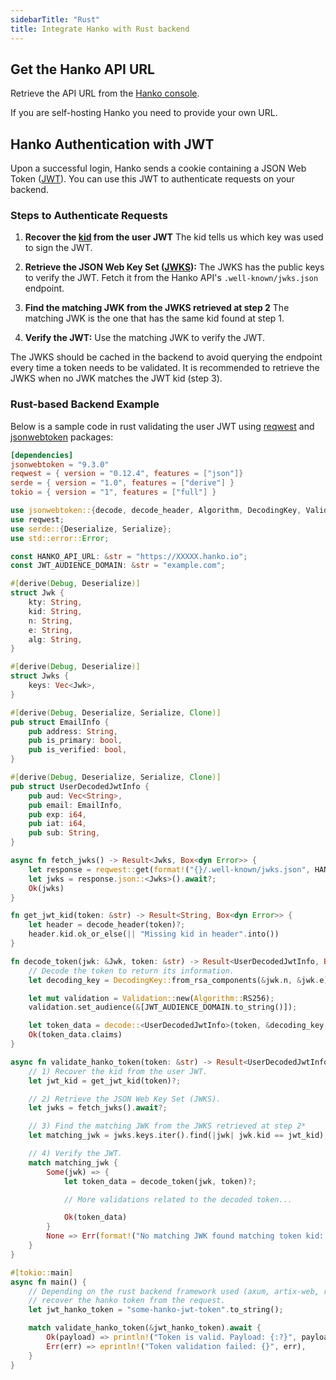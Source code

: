 ```yaml
---
sidebarTitle: "Rust"
title: Integrate Hanko with Rust backend
---
```


## Get the Hanko API URL

Retrieve the API URL from the [Hanko console](https://cloud.hanko.io/).

<Note>If you are self-hosting Hanko you need to provide your own URL.</Note>

## Hanko Authentication with JWT

Upon a successful login, Hanko sends a cookie containing a JSON Web Token ([JWT](https://datatracker.ietf.org/doc/html/rfc7519)). You can use this JWT to authenticate requests on your backend.

### Steps to Authenticate Requests

1. **Recover the [kid](https://datatracker.ietf.org/doc/html/rfc7517#section-4.5) from the user JWT** The kid tells us which key was used to sign the JWT.

2. **Retrieve the JSON Web Key Set ([JWKS](https://datatracker.ietf.org/doc/html/rfc7517)):** The JWKS has the public keys to verify the JWT. Fetch it from the Hanko API's `.well-known/jwks.json` endpoint.

3. **Find the matching JWK from the JWKS retrieved at step 2** The matching JWK is the one that has the same kid found at step 1.

4. **Verify the JWT:** Use the matching JWK to verify the JWT.

<Warning>
  The JWKS should be cached in the backend to avoid querying the endpoint every
  time a token needs to be validated. It is recommended to retrieve the JWKS
  when no JWK matches the JWT kid (step 3).
</Warning>

### Rust-based Backend Example

Below is a sample code in rust validating the user JWT using [reqwest](https://github.com/seanmonstar/reqwest) and [jsonwebtoken](https://github.com/Keats/jsonwebtoken) packages:

```toml Cargo.toml
[dependencies]
jsonwebtoken = "9.3.0"
reqwest = { version = "0.12.4", features = ["json"]}
serde = { version = "1.0", features = ["derive"] }
tokio = { version = "1", features = ["full"] }
```

```rust main.rs
use jsonwebtoken::{decode, decode_header, Algorithm, DecodingKey, Validation};
use reqwest;
use serde::{Deserialize, Serialize};
use std::error::Error;

const HANKO_API_URL: &str = "https://XXXXX.hanko.io";
const JWT_AUDIENCE_DOMAIN: &str = "example.com";

#[derive(Debug, Deserialize)]
struct Jwk {
    kty: String,
    kid: String,
    n: String,
    e: String,
    alg: String,
}

#[derive(Debug, Deserialize)]
struct Jwks {
    keys: Vec<Jwk>,
}

#[derive(Debug, Deserialize, Serialize, Clone)]
pub struct EmailInfo {
    pub address: String,
    pub is_primary: bool,
    pub is_verified: bool,
}

#[derive(Debug, Deserialize, Serialize, Clone)]
pub struct UserDecodedJwtInfo {
    pub aud: Vec<String>,
    pub email: EmailInfo,
    pub exp: i64,
    pub iat: i64,
    pub sub: String,
}

async fn fetch_jwks() -> Result<Jwks, Box<dyn Error>> {
    let response = reqwest::get(format!("{}/.well-known/jwks.json", HANKO_API_URL)).await?;
    let jwks = response.json::<Jwks>().await?;
    Ok(jwks)
}

fn get_jwt_kid(token: &str) -> Result<String, Box<dyn Error>> {
    let header = decode_header(token)?;
    header.kid.ok_or_else(|| "Missing kid in header".into())
}

fn decode_token(jwk: &Jwk, token: &str) -> Result<UserDecodedJwtInfo, Box<dyn Error>> {
    // Decode the token to return its information.
    let decoding_key = DecodingKey::from_rsa_components(&jwk.n, &jwk.e)?;

    let mut validation = Validation::new(Algorithm::RS256);
    validation.set_audience(&[JWT_AUDIENCE_DOMAIN.to_string()]);

    let token_data = decode::<UserDecodedJwtInfo>(token, &decoding_key, &validation)?;
    Ok(token_data.claims)
}

async fn validate_hanko_token(token: &str) -> Result<UserDecodedJwtInfo, Box<dyn Error>> {
    // 1) Recover the kid from the user JWT.
    let jwt_kid = get_jwt_kid(token)?;

    // 2) Retrieve the JSON Web Key Set (JWKS).
    let jwks = fetch_jwks().await?;

    // 3) Find the matching JWK from the JWKS retrieved at step 2*
    let matching_jwk = jwks.keys.iter().find(|jwk| jwk.kid == jwt_kid);

    // 4) Verify the JWT.
    match matching_jwk {
        Some(jwk) => {
            let token_data = decode_token(jwk, token)?;

            // More validations related to the decoded token...

            Ok(token_data)
        }
        None => Err(format!("No matching JWK found matching token kid: {}", jwt_kid).into()),
    }
}

#[tokio::main]
async fn main() {
    // Depending on the rust backend framework used (axum, artix-web, rocket...),
    // recover the hanko token from the request.
    let jwt_hanko_token = "some-hanko-jwt-token".to_string();

    match validate_hanko_token(&jwt_hanko_token).await {
        Ok(payload) => println!("Token is valid. Payload: {:?}", payload),
        Err(err) => eprintln!("Token validation failed: {}", err),
    }
}

```
